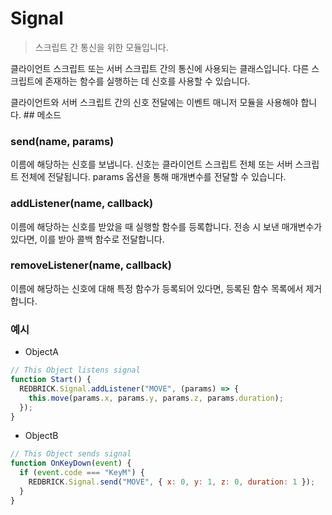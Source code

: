 
# Signal

> 스크립트 간 통신을 위한 모듈입니다.

클라이언트 스크립트 또는 서버 스크립트 간의 통신에 사용되는 클래스입니다. 다른 스크립트에 존재하는 함수를 실행하는 데 신호를 사용할 수 있습니다.

<Callout type="info" emoji="ℹ️">
  클라이언트와 서버 스크립트 간의 신호 전달에는 이벤트 매니저 모듈을 사용해야
  합니다.
</Callout>
## 메소드

### send(name, params)

이름에 해당하는 신호를 보냅니다. 신호는 클라이언트 스크립트 전체 또는 서버 스크립트 전체에 전달됩니다. params 옵션을 통해 매개변수를 전달할 수 있습니다.

### addListener(name, callback)

이름에 해당하는 신호를 받았을 때 실행할 함수를 등록합니다. 전송 시 보낸 매개변수가 있다면, 이를 받아 콜백 함수로 전달합니다.

### removeListener(name, callback)

이름에 해당하는 신호에 대해 특정 함수가 등록되어 있다면, 등록된 함수 목록에서 제거합니다.

### 예시

- ObjectA

```js copy
// This Object listens signal
function Start() {
  REDBRICK.Signal.addListener("MOVE", (params) => {
    this.move(params.x, params.y, params.z, params.duration);
  });
}
```

- ObjectB

```js copy
// This Object sends signal
function OnKeyDown(event) {
  if (event.code === "KeyM") {
    REDBRICK.Signal.send("MOVE", { x: 0, y: 1, z: 0, duration: 1 });
  }
}
```
